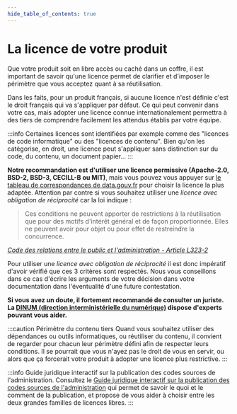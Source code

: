 ```yaml
---
hide_table_of_contents: true
---
```


# La licence de votre produit

Que votre produit soit en libre accès ou caché dans un coffre, il est important de savoir qu'une licence permet de clarifier et d'imposer le périmètre que vous acceptez quant à sa réutilisation.

Dans les faits, pour un produit français, si aucune licence n'est définie c'est le droit français qui va s'appliquer par défaut. Ce qui peut convenir dans votre cas, mais adopter une licence connue internationalement permettra à des tiers de comprendre facilement les attendus établis par votre équipe.

:::info
Certaines licences sont identifiées par exemple comme des "licences de code informatique" ou des "licences de contenu". Bien qu'on les catégorise, en droit, une licence peut s'appliquer sans distinction sur du code, du contenu, un document papier...
:::

**Notre recommandation est d'utiliser une licence permissive (Apache-2.0, BSD-2, BSD-3, CECILL-B ou MIT)**, mais vous pouvez vous appuyer sur [le tableau de correspondances de data.gouv.fr](https://www.data.gouv.fr/en/pages/legal/licences/) pour choisir la licence la plus adaptée. Attention par contre si vous souhaitez utiliser une _licence avec obligation de réciprocité_ car la loi indique :

> Ces conditions ne peuvent apporter de restrictions à la réutilisation que pour des motifs d'intérêt général et de façon proportionnée. Elles ne peuvent avoir pour objet ou pour effet de restreindre la concurrence.

_[Code des relations entre le public et l'administration - Article L323-2](https://www.legifrance.gouv.fr/codes/article_lc/LEGIARTI000033219073)_

Pour utiliser une _licence avec obligation de réciprocité_ il est donc impératif d'avoir vérifié que ces 3 critères sont respectés. Nous vous conseillons dans ce cas d'écrire les arguments de votre décision dans votre documentation dans l'éventualité d'une future contestation.

**Si vous avez un doute, il fortement recommandé de consulter un juriste. La [DINUM (direction interministérielle du numérique)](https://www.numerique.gouv.fr/dinum/) dispose d'experts pouvant vous aider.**

:::caution Périmètre du contenu tiers
Quand vous souhaitez utiliser des dépendances ou outils informatiques, ou réutiliser du contenu, il convient de regarder pour chacun leur périmètre défini afin de respecter leurs conditions. Il se pourrait que vous n'ayez pas le droit de vous en servir, ou alors que ça forcerait votre produit à adopter une licence plus restrictive.
:::

:::info Guide juridique interactif sur la publication des codes sources de l'administration.
Consultez le [Guide juridique interactif sur la publication des codes sources de l'administration](https://code.gouv.fr/guides/juridique/) qui permet de savoir le quoi et le comment de la publication, et propose de vous aider à choisir entre les deux grandes familles de licences libres.
:::


